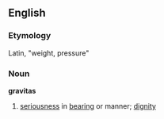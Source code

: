 == English ==
=== Etymology ===
Latin, "weight, pressure"

=== Noun ===
'''gravitas'''
# [[seriousness]] in [[bearing]] or manner; [[dignity]]